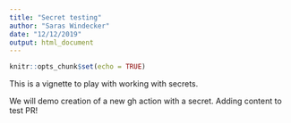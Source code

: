 ```yaml
---
title: "Secret testing"
author: "Saras Windecker"
date: "12/12/2019"
output: html_document
---
```


```r
knitr::opts_chunk$set(echo = TRUE)
```

This is a vignette to play with working with secrets. 

We will demo creation of a new gh action with a secret. Adding content to test PR!